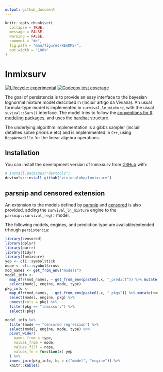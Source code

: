 ```yaml
---
output: github_document
---
```


<!-- README.md is generated from README.Rmd. Please edit that file -->

```r
knitr::opts_chunk$set(
  collapse = TRUE,
  message = FALSE,
  warning = FALSE,
  comment = "#>",
  fig.path = "man/figures/README-",
  out.width = "100%"
)
```

# lnmixsurv

<!-- badges: start -->
[![Lifecycle: experimental](https://img.shields.io/badge/lifecycle-experimental-orange.svg)](https://lifecycle.r-lib.org/articles/stages.html#experimental)
[![Codecov test coverage](https://codecov.io/gh/vitorcapdeville/persistencia/branch/master/graph/badge.svg)](https://app.codecov.io/gh/vitorcapdeville/persistencia?branch=master)
<!-- badges: end -->

The goal of persistencia is to provide an easy interface to the bayesian lognormal mixture model described in (incluir artigo da Viviana).
An usual formula-type model is implemented in `survival_ln_mixture`, with the usual `suvival::Surv()` interface.
The model tries to follow the [conventions for R modeling packages](https://tidymodels.github.io/model-implementation-principles/),
and uses the [hardhat](https://hardhat.tidymodels.org/) structure.

The underlying algorithm implementation is a gibbs sampler (incluir detalhes sobre prioris e etc) and is implemmented in `C++`, using `RcppArmadillo` for the linear algebra operations.

## Installation

You can install the development version of lnmixsurv from [GitHub](https://github.com/) with:

``` r
# install.packages("devtools")
devtools::install_github("vivianalobo/lnmixsurv")
```
## parsnip and censored extension

An extension to the models defined by [parsnip](https://parsnip.tidymodels.org/index.html) and [censored](https://censored.tidymodels.org/articles/examples.html)
is also provided, adding the `survival_ln_mixture` engine to the `parsnip::survival_reg()` model.

The following models, engines, and prediction type are available/extended trhough `persistencia`:

```r
library(censored)
library(dplyr)
library(purrr)
library(tidyr)
library(lnmixsurv)
yep <- cli::symbol$tick
nope <- cli::symbol$cross
mod_names <- get_from_env("models")
model_info <-
  map_dfr(mod_names, ~ get_from_env(paste0(.x, "_predict")) %>% mutate(model = .x)) %>%
  select(model, engine, mode, type)
pkg_info <-
  map_dfr(mod_names, ~ get_from_env(paste0(.x, "_pkgs")) %>% mutate(model = .x)) %>%
  select(model, engine, pkg) %>%
  unnest(cols = pkg) %>%
  filter(pkg == "lnmixsurv") %>%
  select(!pkg)

model_info %>%
  filter(mode == "censored regression") %>%
  select(model, engine, mode, type) %>%
  pivot_wider(
    names_from = type,
    values_from = mode,
    values_fill = nope,
    values_fn = function(x) yep
  ) %>%
  inner_join(pkg_info, by = c("model", "engine")) %>%
  knitr::kable()
```
